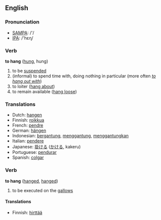 ==English==

=== Pronunciation ===
*[[w:SAMPA|SAMPA]]: /'/
*[[w:IPA|IPA]]: /'hεɳ/

=== Verb ===

'''to hang''' ([[hung]], hung)

# to be [[suspended]]
#(informal) to spend time with, doing nothing in particular (more often ''[[to hang out with]]'')
#to loiter ([[hang about]])
#to remain available ([[hang loose]])

=== Translations ===
*Dutch: [[hangen]]
*Finnish: [[roikkua]]
*French: [[pendre]]
*German: [[hängen]]
*Indonesian: [[gantung|bergantung]], [[gantung|menggantung]], [[gantung|menggantungkan]]
*Italian: [[pendere]]
*Japanese: [[掛ける]] ([[かける]], kakeru)
*Portuguese: [[pendurar]]
*Spanish: [[colgar]]

=== Verb ===

'''to hang''' ([[hanged]], [[hanged]])

# to be executed on the [[gallows]]

====Translations====

*Finnish: [[hirttää]]